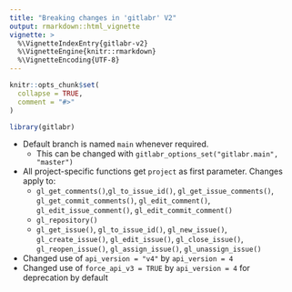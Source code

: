 ```yaml
---
title: "Breaking changes in 'gitlabr' V2"
output: rmarkdown::html_vignette
vignette: >
  %\VignetteIndexEntry{gitlabr-v2}
  %\VignetteEngine{knitr::rmarkdown}
  %\VignetteEncoding{UTF-8}
---
```


```r
knitr::opts_chunk$set(
  collapse = TRUE,
  comment = "#>"
)
```

```r
library(gitlabr)
```

* Default branch is named `main` whenever required.
  + This can be changed with `gitlabr_options_set("gitlabr.main", "master")`
* All project-specific functions get `project` as first parameter. Changes apply to:
  + `gl_get_comments()`,`gl_to_issue_id()`, `gl_get_issue_comments()`, `gl_get_commit_comments()`,
  `gl_edit_comment()`, `gl_edit_issue_comment()`, `gl_edit_commit_comment()`
  + `gl_repository()`
  + `gl_get_issue()`, `gl_to_issue_id()`, `gl_new_issue()`, `gl_create_issue()`, `gl_edit_issue()`, `gl_close_issue()`,
  `gl_reopen_issue()`, `gl_assign_issue()`, `gl_unassign_issue()`
* Changed use of `api_version = "v4"` by `api_version = 4`
* Changed use of `force_api_v3 = TRUE` by `api_version = 4` for deprecation by default
